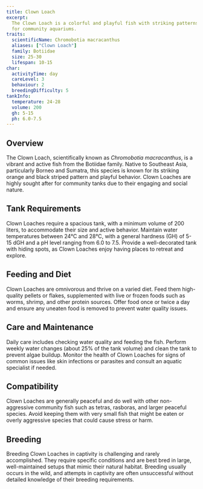 ```yaml
---
title: Clown Loach
excerpt:
  The Clown Loach is a colorful and playful fish with striking patterns and lively behavior, making it a popular choice
  for community aquariums.
traits:
  scientificName: Chromobotia macracanthus
  aliases: ["Clown Loach"]
  family: Botiidae
  size: 25-30
  lifespan: 10-15
char:
  activityTime: day
  careLevel: 3
  behaviour: 2
  breedingDifficulty: 5
tankInfo:
  temperature: 24-28
  volume: 200
  gh: 5-15
  ph: 6.0-7.5
---
```


## Overview

The Clown Loach, scientifically known as _Chromobotia macracanthus_, is a vibrant and active fish from the Botiidae
family. Native to Southeast Asia, particularly Borneo and Sumatra, this species is known for its striking orange and
black striped pattern and playful behavior. Clown Loaches are highly sought after for community tanks due to their
engaging and social nature.

## Tank Requirements

Clown Loaches require a spacious tank, with a minimum volume of 200 liters, to accommodate their size and active
behavior. Maintain water temperatures between 24°C and 28°C, with a general hardness (GH) of 5-15 dGH and a pH level
ranging from 6.0 to 7.5. Provide a well-decorated tank with hiding spots, as Clown Loaches enjoy having places to
retreat and explore.

## Feeding and Diet

Clown Loaches are omnivorous and thrive on a varied diet. Feed them high-quality pellets or flakes, supplemented with
live or frozen foods such as worms, shrimp, and other protein sources. Offer food once or twice a day and ensure any
uneaten food is removed to prevent water quality issues.

## Care and Maintenance

Daily care includes checking water quality and feeding the fish. Perform weekly water changes (about 25% of the tank
volume) and clean the tank to prevent algae buildup. Monitor the health of Clown Loaches for signs of common issues like
skin infections or parasites and consult an aquatic specialist if needed.

## Compatibility

Clown Loaches are generally peaceful and do well with other non-aggressive community fish such as tetras, rasboras, and
larger peaceful species. Avoid keeping them with very small fish that might be eaten or overly aggressive species that
could cause stress or harm.

## Breeding

Breeding Clown Loaches in captivity is challenging and rarely accomplished. They require specific conditions and are
best bred in large, well-maintained setups that mimic their natural habitat. Breeding usually occurs in the wild, and
attempts in captivity are often unsuccessful without detailed knowledge of their breeding requirements.
